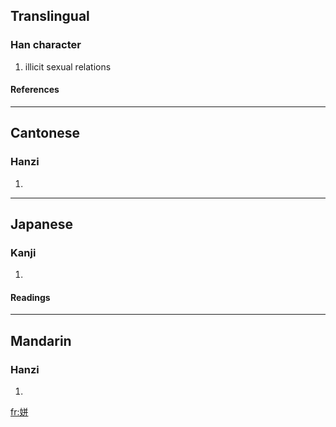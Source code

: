 ==Translingual==
===Han character===
{{Han char|rn=38|rad=女|as=06|sn=9|four=4844<sub>1</sub>|canj=女廿廿 (VTT)}}
# illicit sexual relations
====References====
{{Han ref|kx=0259.160|dkj=06199|dj=0525.150|hdz=21047.100|uh=59D8|ud=23000|bh=ABB9|bd=43961}}
----
==Cantonese==
===Hanzi===
{{yue-hanzi|jyut=|y=ping1}}
# {{defn|Cantonese}}
----
==Japanese==
===Kanji===
{{ja-kanji|grade=|rs=女06}}
# {{defn|Japanese}} 
====Readings====
{{ja-readings|on=[[ひん]] (hin), [[ほう]] (hō), [[へい]] (hei)|kun=}}
----
==Mandarin==
===Hanzi===
{{cmn-hanzi|pin=[[pīn]] (pin1)|wg=p'in<sup>1</sup>}}
# {{defn|Mandarin}}

[[fr:姘]]